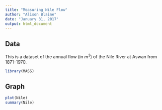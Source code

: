 ```yaml
---
title: "Measuring Nile Flow"
author: "Alison Blaine"
date: "January 31, 2017"
output: html_document
---
```


## Data
This is a dataset of the annual flow (in $m^3$) of the Nile River at Aswan from 1871–1970.

```r
library(MASS)
```

## Graph
```r
plot(Nile)
summary(Nile)
```

